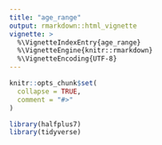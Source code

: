 ```yaml
---
title: "age_range"
output: rmarkdown::html_vignette
vignette: >
  %\VignetteIndexEntry{age_range}
  %\VignetteEngine{knitr::rmarkdown}
  %\VignetteEncoding{UTF-8}
---
```


```r
knitr::opts_chunk$set(
  collapse = TRUE,
  comment = "#>"
)
```

```r
library(halfplus7)
library(tidyverse)
```












